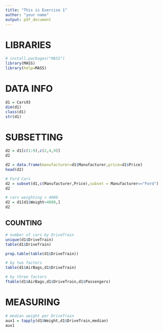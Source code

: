 ```yaml
---
title: "This is Exercise 1"
author: "your name"
output: pdf_document
---
```


# LIBRARIES
```r
# install.packages("MASS")
library(MASS)
library(help=MASS)
```
# DATA INFO
```r
d1 = Cars93
dim(d1)
class(d1)
str(d1)
```
# SUBSETTING
```r
d2 = d1[c(1:9),c(2,4,9)]
d2

d2 = data.frame(manufacturer=d1$Manufacturer,price=d1$Price)
head(d2)

# Ford Cars
d2 = subset(d1,c(Manufacturer,Price),subset = Manufacturer=="Ford")
d2

# cars weighting > 4000
d2 = d1[d1$Weight>4000,]
d2
```
## COUNTING

```r
# number of cars by DriveTrain
unique(d1$DriveTrain)
table(d1$DriveTrain)

prop.table(table(d1$DriveTrain))

# by two factors
table(d1$AirBags,d1$DriveTrain)

# by three factors
ftable(d1$AirBags,d1$DriveTrain,d1$Passengers)
```

# MEASURING

```r
# median weight per DriveTrain
aux1 = tapply(d1$Weight,d1$DriveTrain,median)
aux1
```